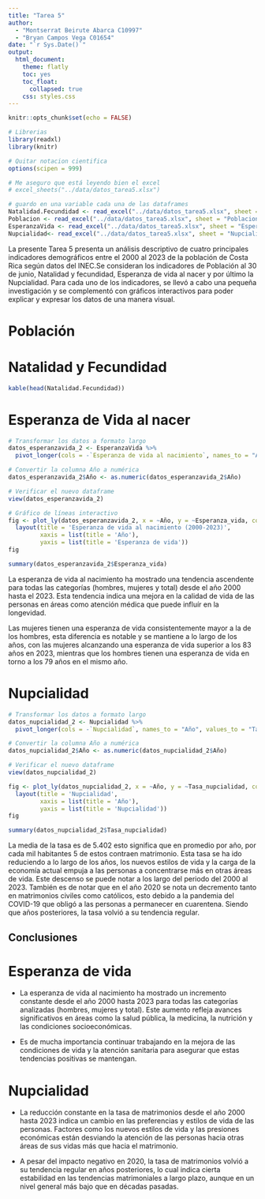 ```yaml
---
title: "Tarea 5"
author: 
  - "Montserrat Beirute Abarca C10997"
  - "Bryan Campos Vega C01654"
date: "`r Sys.Date()`"
output: 
  html_document:
    theme: flatly
    toc: yes
    toc_float:
      collapsed: true
    css: styles.css
---
```


```r
knitr::opts_chunk$set(echo = FALSE)
```

```r
# Librerias
library(readxl)
library(knitr)

# Quitar notacion cientifica
options(scipen = 999)

# Me aseguro que está leyendo bien el excel 
# excel_sheets("../data/datos_tarea5.xlsx")

# guardo en una variable cada una de las dataframes
Natalidad.Fecundidad <- read_excel("../data/datos_tarea5.xlsx", sheet = "NatalidadFecundidad")
Poblacion <- read_excel("../data/datos_tarea5.xlsx", sheet = "Poblacion")
EsperanzaVida <- read_excel("../data/datos_tarea5.xlsx", sheet = "EsperanzaVida")
Nupcialidad<- read_excel("../data/datos_tarea5.xlsx", sheet = "Nupcialidad")
```

La presente Tarea 5 presenta un análisis descriptivo de cuatro  principales indicadores demográficos entre el 2000 al 2023 de
la población de Costa Rica según datos del INEC.Se consideran los indicadores de Población al 30 de junio, Natalidad y fecundidad, Esperanza de vida al nacer y por último la Nupcialidad. Para cada uno de los indicadores, se llevó a cabo una pequeña investigación y se complementó con gráficos interactivos para poder explicar y expresar los datos de una manera visual. 


# Población



# Natalidad y Fecundidad

```r
kable(head(Natalidad.Fecundidad))

```


# Esperanza de Vida al nacer 

```r
# Transformar los datos a formato largo
datos_esperanzavida_2 <- EsperanzaVida %>%
  pivot_longer(cols = -`Esperanza de vida al nacimiento`, names_to = "Año", values_to = "Esperanza_vida")

# Convertir la columna Año a numérica
datos_esperanzavida_2$Año <- as.numeric(datos_esperanzavida_2$Año)

# Verificar el nuevo dataframe
view(datos_esperanzavida_2)
```

```r
# Gráfico de líneas interactivo
fig <- plot_ly(datos_esperanzavida_2, x = ~Año, y = ~Esperanza_vida, color = ~`Esperanza de vida al nacimiento`, type = 'scatter', mode = 'lines+markers') %>%
  layout(title = 'Esperanza de vida al nacimiento (2000-2023)',
         xaxis = list(title = 'Año'),
         yaxis = list(title = 'Esperanza de vida'))
fig
```


```r
summary(datos_esperanzavida_2$Esperanza_vida)
```
La esperanza de vida al nacimiento ha mostrado una tendencia ascendente para todas las categorías (hombres, mujeres y total) desde el año 2000 hasta el 2023. Esta tendencia indica una mejora en la calidad de vida de las personas en áreas como atención médica que puede influír en la longevidad.

Las mujeres tienen una esperanza de vida consistentemente mayor a la de los hombres, esta diferencia es notable y se mantiene a lo largo de los años, con las mujeres alcanzando una esperanza de vida superior a los 83 años en 2023, mientras que los hombres tienen una esperanza de vida en torno a los 79 años en el mismo año.

# Nupcialidad

```r
# Transformar los datos a formato largo
datos_nupcialidad_2 <- Nupcialidad %>%
  pivot_longer(cols = -`Nupcialidad`, names_to = "Año", values_to = "Tasa_nupcialidad")

# Convertir la columna Año a numérica
datos_nupcialidad_2$Año <- as.numeric(datos_nupcialidad_2$Año)

# Verificar el nuevo dataframe
view(datos_nupcialidad_2)
```

```r

fig <- plot_ly(datos_nupcialidad_2, x = ~Año, y = ~Tasa_nupcialidad, color = ~`Nupcialidad`, type = 'scatter', mode = 'lines+markers') %>%
  layout(title = 'Nupcialidad',
         xaxis = list(title = 'Año'),
         yaxis = list(title = 'Nupcialidad'))
fig
```

```r
summary(datos_nupcialidad_2$Tasa_nupcialidad)
```

La media de la tasa es de 5.402 esto significa que en promedio por año, por cada mil habitantes 5 de estos contraen matrimonio. Esta tasa se ha ido reduciendo a lo largo de los años, los nuevos estilos de vida y la carga de la economía actual empuja a las personas a concentrarse más en otras áreas de vida. Este descenso se puede notar a los largo del periodo del 2000 al 2023. También es de notar que en el año 2020 se nota un decremento tanto en matrimonios civiles como católicos, esto debido a la pandemia del COVID-19 que obligó a las personas a permanecer en cuarentena. Siendo que años posteriores, la tasa volvió a su tendencia regular.

## Conclusiones

# Esperanza de vida

- La esperanza de vida al nacimiento ha mostrado un incremento constante desde el año 2000 hasta 2023 para todas las categorías analizadas (hombres, mujeres y total). Este aumento refleja avances significativos en áreas como la salud pública, la medicina, la nutrición y las condiciones socioeconómicas.


- Es de mucha importancia continuar trabajando en la mejora de las condiciones de vida y la atención sanitaria para asegurar que estas tendencias positivas se mantengan.


# Nupcialidad

- La reducción constante en la tasa de matrimonios desde el año 2000 hasta 2023 indica un cambio en las preferencias y estilos de vida de las personas. Factores como los nuevos estilos de vida y las presiones económicas están desviando la atención de las personas hacia otras áreas de sus vidas más que hacia el matrimonio.

- A pesar del impacto negativo en 2020, la tasa de matrimonios volvió a su tendencia regular en años posteriores, lo cual indica cierta estabilidad en las tendencias matrimoniales a largo plazo, aunque en un nivel general más bajo que en décadas pasadas.


